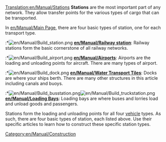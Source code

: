 [[Translation:en/Manual/Stations]]
'''Stations''' are the most important part of any network. They allow transfer points for the various types of cargo that can be transported.

In [[en/Manual/Main Page]], there are four basic types of station, one for each transport type.

:*[[File:en/Manual/Build station.png]] '''[[en/Manual/Railway station]]''': Railway stations form the basic cornerstone of all railway networks.
:*[[File:en/Manual/Build airport.png]] '''[[en/Manual/Airports]]''': Airports are the loading and unloading points for aircraft. There are many types of airport.
:*[[File:en/Manual/Build dock.png]] '''[[en/Manual/Water Transport Tiles]]''': Docks are where your ships berth. There are many other structures in this article including canals and buoys.
:*[[File:en/Manual/Build busstation.png]][[File:en/Manual/Build truckstation.png]] '''[[en/Manual/Loading Bays]]''': Loading bays are where buses and lorries load and unload goods and passengers.

Stations form the loading and unloading points for all four [[en/Manual/Vehicles|vehicle]] types. As such, there are four basic types of station, each listed above. Use their specific articles to learn how to construct these specific station types.

[[Category:en/Manual/Construction]]